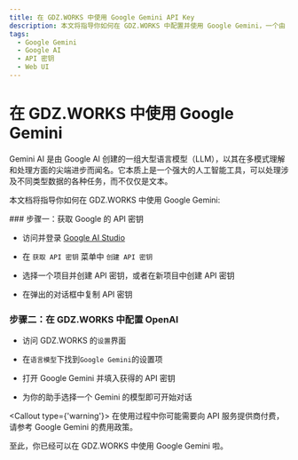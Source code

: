 ```yaml
---
title: 在 GDZ.WORKS 中使用 Google Gemini API Key
description: 本文将指导你如何在 GDZ.WORKS 中配置并使用 Google Gemini，一个由 Google AI 创建的强大语言模型。
tags:
  - Google Gemini
  - Google AI
  - API 密钥
  - Web UI
---
```


# 在 GDZ.WORKS 中使用 Google Gemini

Gemini AI 是由 Google AI 创建的一组大型语言模型（LLM），以其在多模式理解和处理方面的尖端进步而闻名。它本质上是一个强大的人工智能工具，可以处理涉及不同类型数据的各种任务，而不仅仅是文本。

本文档将指导你如何在 GDZ.WORKS 中使用 Google Gemini:

<Steps>
  ### 步骤一：获取 Google 的 API 密钥

  - 访问并登录 [Google AI Studio](https://aistudio.google.com/)

  - 在 `获取 API 密钥` 菜单中 `创建 API 密钥`

  - 选择一个项目并创建 API 密钥，或者在新项目中创建 API 密钥

  - 在弹出的对话框中复制 API 密钥

  ### 步骤二：在 GDZ.WORKS 中配置 OpenAI

  - 访问 GDZ.WORKS 的`设置`界面

  - 在`语言模型`下找到`Google Gemini`的设置项

  - 打开 Google Gemini 并填入获得的 API 密钥

  - 为你的助手选择一个 Gemini 的模型即可开始对话

  <Callout type={'warning'}>
    在使用过程中你可能需要向 API 服务提供商付费，请参考 Google Gemini 的费用政策。
  </Callout>
</Steps>

至此，你已经可以在 GDZ.WORKS 中使用 Google Gemini 啦。

